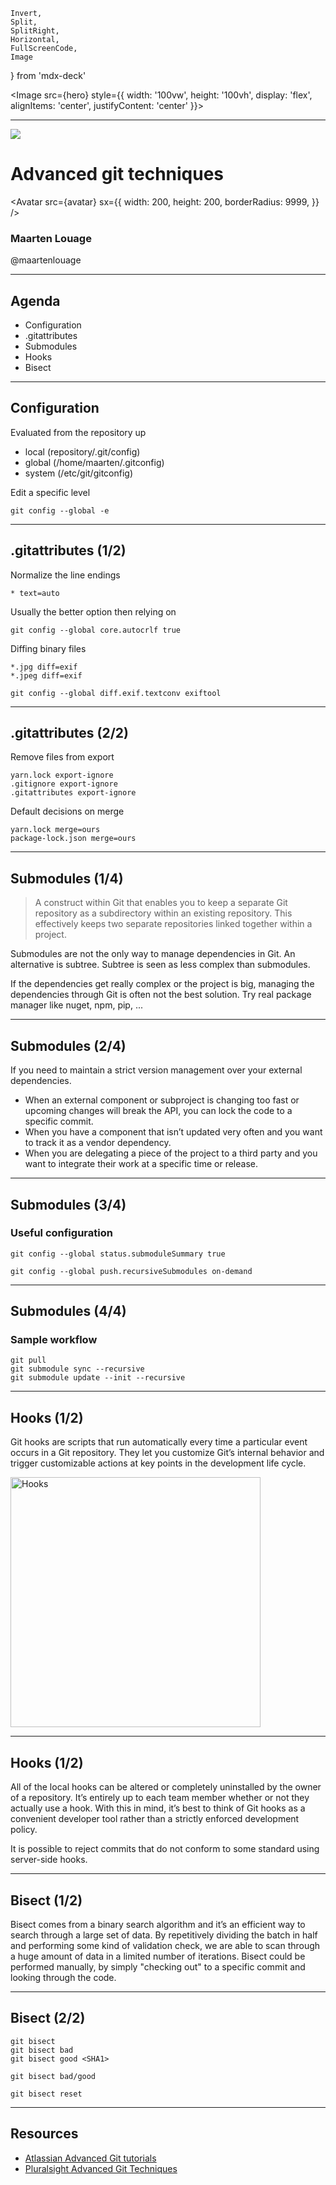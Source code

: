     Invert,
    Split,
    SplitRight,
    Horizontal,
    FullScreenCode,
    Image
} from 'mdx-deck'



<Image
  src={hero}
  style={{
    width: '100vw',
    height: '100vh',
    display: 'flex',
    alignItems: 'center',
    justifyContent: 'center'
  }}>
</Image>

---


<Layout>

<img src={git} />

<Horizontal>

# Advanced git techniques

</Horizontal>

<Split>

<Avatar
  src={avatar}
  sx={{
    width: 200,
    height: 200,
    borderRadius: 9999,
  }}
/>

### Maarten Louage
@maartenlouage

</Split>

</Layout>

---

<Layout>

## Agenda

- Configuration
- .gitattributes
- Submodules
- Hooks
- Bisect

</Layout>

---

<Layout>

## Configuration

Evaluated from the repository up
- local (repository/.git/config)
- global (/home/maarten/.gitconfig)
- system (/etc/git/gitconfig)

Edit a specific level
```
git config --global -e
```

</Layout>

---

<Layout>

## .gitattributes (1/2)

Normalize the line endings
```
* text=auto
```

Usually the better option then relying on
```
git config --global core.autocrlf true
```

Diffing binary files
```
*.jpg diff=exif
*.jpeg diff=exif
```

```
git config --global diff.exif.textconv exiftool
```

</Layout>

---

<Layout>

## .gitattributes (2/2)

Remove files from export
```
yarn.lock export-ignore
.gitignore export-ignore
.gitattributes export-ignore
```

Default decisions on merge
```
yarn.lock merge=ours
package-lock.json merge=ours
```

</Layout>

---

<Layout>

## Submodules (1/4)

> A construct within Git that enables you to keep a separate Git repository as a subdirectory within an existing repository. This effectively keeps two separate repositories linked together within a project.

Submodules are not the only way to manage dependencies in Git. An alternative is subtree. Subtree is seen as less complex than submodules.

If the dependencies get really complex or the project is big, managing the dependencies through Git is often not the best solution. Try real package manager like nuget, npm, pip, ...

</Layout>

---

<Layout>

## Submodules (2/4)

If you need to maintain a strict version management over your external dependencies.

- When an external component or subproject is changing too fast or upcoming changes will break the API, you can lock the code to a specific commit.
- When you have a component that isn’t updated very often and you want to track it as a vendor dependency.
- When you are delegating a piece of the project to a third party and you want to integrate their work at a specific time or release.

</Layout>

---

<Layout>

## Submodules (3/4)

### Useful configuration
```
git config --global status.submoduleSummary true
```

```
git config --global push.recursiveSubmodules on-demand
```

</Layout>

---

<Layout>

## Submodules (4/4)

### Sample workflow

```
git pull
git submodule sync --recursive
git submodule update --init --recursive
```

</Layout>

---


<Layout>

## Hooks (1/2)

Git hooks are scripts that run automatically every time a particular event occurs in a Git repository. They let you customize Git’s internal behavior and trigger customizable actions at key points in the development life cycle.

<img src={hooks} alt="Hooks" height="400px" />

</Layout>

---

<Layout>

## Hooks (1/2)

All of the local hooks can be altered or completely uninstalled by the owner of a repository. It’s entirely up to each team member whether or not they actually use a hook. With this in mind, it’s best to think of Git hooks as a convenient developer tool rather than a strictly enforced development policy.

It is possible to reject commits that do not conform to some standard using server-side hooks.

</Layout>

---

<Layout>

## Bisect (1/2)

Bisect comes from a binary search algorithm and it’s an efficient way to search through a large set of data. By repetitively dividing the batch in half and performing some kind of validation check, we are able to scan through a huge amount of data in a limited number of iterations. Bisect could be performed manually, by simply "checking out" to a specific commit and looking through the code.

</Layout>

---

<Layout>

## Bisect (2/2)

```
git bisect
git bisect bad
git bisect good <SHA1>
```

```
git bisect bad/good
```

```
git bisect reset
```
</Layout>

---

<Layout>

## Resources

- [Atlassian Advanced Git tutorials](https://www.atlassian.com/git/tutorials/advanced-overview)
- [Pluralsight Advanced Git Techniques](https://app.pluralsight.com/library/courses/advanced-git-techniques/table-of-contents)

</Layout>
